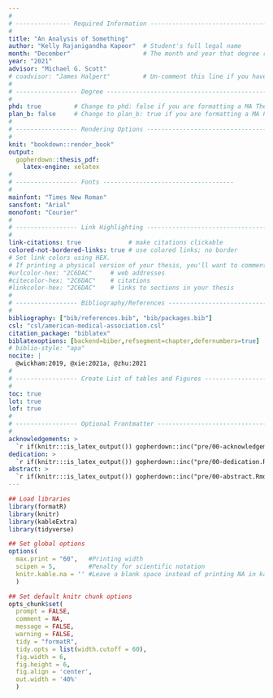 ```yaml
---
#
# --------------- Required Information -----------------------------------------
#
title: "An Analysis of Something"
author: "Kelly Rajanigandha Kapoor"  # Student's full legal name
month: "December"                    # The month and year that degree requirements were met 
year: "2021"
advisor: "Michael G. Scott"
# coadvisor: "James Halpert"         # Un-comment this line if you have a co-advisor
#
# ----------------- Degree -----------------------------------------------------
#
phd: true         # Change to phd: false if you are formatting a MA Thesis/Plan B Paper
plan_b: false     # Change to plan_b: true if you are formatting a MA Plan B Paper
#
# ----------------- Rendering Options ------------------------------------------
#
knit: "bookdown::render_book"
output: 
  gopherdown::thesis_pdf:
    latex-engine: xelatex
#
# ----------------- Fonts ------------------------------------
#
mainfont: "Times New Roman"
sansfont: "Arial"
monofont: "Courier"
#
# ----------------- Link Highlighting ------------------------------------
#
link-citations: true             # make citations clickable
colored-not-bordered-links: true # use colored links; no border
# Set link colors using HEX.
# If printing a physical version of your thesis, you'll want to comment out the next three lines.
#urlcolor-hex: "2C6DAC"     # web addresses
#citecolor-hex: "2C6DAC"    # citations
#linkcolor-hex: "2C6DAC"    # links to sections in your thesis
#
# ----------------- Bibliography/References ------------------------------------
#
bibliography: ["bib/references.bib", "bib/packages.bib"]
csl: "csl/american-medical-association.csl"
citation_package: "biblatex"
biblatexoptions: [backend=biber,refsegment=chapter,defernumbers=true]
# biblio-style: "apa"
nocite: | 
  @wickham:2019, @xie:2021a, @zhu:2021
#
# ----------------- Create List of tables and Figures --------------------------
#
toc: true
lot: true
lof: true
#
# ----------------- Optional Frontmatter --------------------------------------
#
acknowledgements: >
  `r if(knitr:::is_latex_output()) gopherdown::inc("pre/00-acknowledgements.Rmd")`
dedication: >
  `r if(knitr:::is_latex_output()) gopherdown::inc("pre/00-dedication.Rmd")`
abstract: >
  `r if(knitr:::is_latex_output()) gopherdown::inc("pre/00-abstract.Rmd")`
---
```


<!-- 
Above is the YAML (YAML Ain't Markup Language) header that includes a lot of
metadata used to produce the document.  Be careful with spacing in this header!

In the Optional Frontmatter section comment out or delete frontmatter you don't want
For example, if you'd prefer to not include a Dedication, simply delete lines 67-68
or add a # before them to comment them out.  

If you'd like to include a comment that won't be produced in your resulting file
enclose it in a block like this. 
-->

<!--
If you receive a duplicate label error after knitting, make sure to delete the
thesis.Rmd file and then knit again.
-->




```r
## Load libraries
library(formatR)
library(knitr)
library(kableExtra)
library(tidyverse)

## Set global options
options(
  max.print = "60",   #Printing width
  scipen = 5,         #Penalty for scientific notation
  knitr.kable.na = '' #Leave a blank space instead of printing NA in kable() tables
  )

## Set default knitr chunk options
opts_chunk$set(
  prompt = FALSE, 
  comment = NA, 
  message = FALSE, 
  warning = FALSE, 
  tidy = "formatR",
  tidy.opts = list(width.cutoff = 60),
  fig.width = 6, 
  fig.height = 6,
  fig.align = 'center', 
  out.width = '40%'
  )
```


